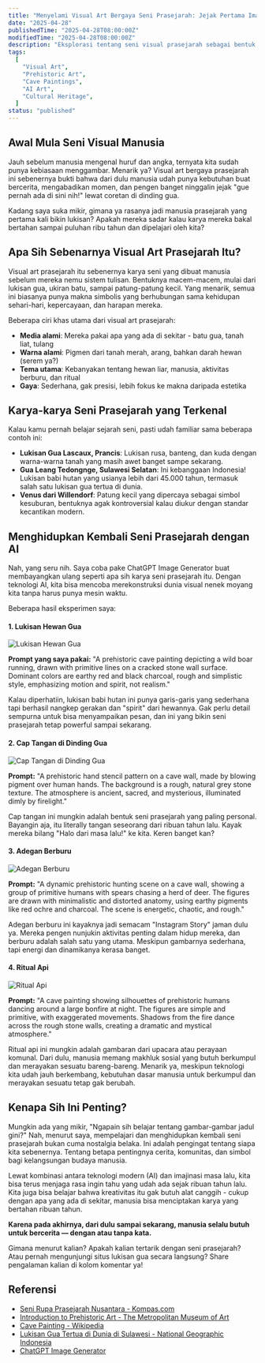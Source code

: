 ```yaml
---
title: "Menyelami Visual Art Bergaya Seni Prasejarah: Jejak Pertama Imajinasi Manusia"
date: "2025-04-28"
publishedTime: "2025-04-28T08:00:00Z"
modifiedTime: "2025-04-28T08:00:00Z"
description: "Eksplorasi tentang seni visual prasejarah sebagai bentuk ekspresi awal manusia, ciri khasnya, dan bagaimana teknologi modern dapat membantu kita membayangkan ulang karya seni dari masa lampau."
tags:
  [
    "Visual Art",
    "Prehistoric Art",
    "Cave Paintings",
    "AI Art",
    "Cultural Heritage",
  ]
status: "published"
---
```


## Awal Mula Seni Visual Manusia

Jauh sebelum manusia mengenal huruf dan angka, ternyata kita sudah punya kebiasaan menggambar. Menarik ya? Visual art bergaya prasejarah ini sebenernya bukti bahwa dari dulu manusia udah punya kebutuhan buat bercerita, mengabadikan momen, dan pengen banget ninggalin jejak "gue pernah ada di sini nih!" lewat coretan di dinding gua.

Kadang saya suka mikir, gimana ya rasanya jadi manusia prasejarah yang pertama kali bikin lukisan? Apakah mereka sadar kalau karya mereka bakal bertahan sampai puluhan ribu tahun dan dipelajari oleh kita?

## Apa Sih Sebenarnya Visual Art Prasejarah Itu?

Visual art prasejarah itu sebenernya karya seni yang dibuat manusia sebelum mereka nemu sistem tulisan. Bentuknya macem-macem, mulai dari lukisan gua, ukiran batu, sampai patung-patung kecil. Yang menarik, semua ini biasanya punya makna simbolis yang berhubungan sama kehidupan sehari-hari, kepercayaan, dan harapan mereka.

Beberapa ciri khas utama dari visual art prasejarah:

- **Media alami**: Mereka pakai apa yang ada di sekitar - batu gua, tanah liat, tulang
- **Warna alami**: Pigmen dari tanah merah, arang, bahkan darah hewan (serem ya?)
- **Tema utama**: Kebanyakan tentang hewan liar, manusia, aktivitas berburu, dan ritual
- **Gaya**: Sederhana, gak presisi, lebih fokus ke makna daripada estetika

## Karya-karya Seni Prasejarah yang Terkenal

Kalau kamu pernah belajar sejarah seni, pasti udah familiar sama beberapa contoh ini:

- **Lukisan Gua Lascaux, Prancis**: Lukisan rusa, banteng, dan kuda dengan warna-warna tanah yang masih awet banget sampe sekarang.
- **Gua Leang Tedongnge, Sulawesi Selatan**: Ini kebanggaan Indonesia! Lukisan babi hutan yang usianya lebih dari 45.000 tahun, termasuk salah satu lukisan gua tertua di dunia.
- **Venus dari Willendorf**: Patung kecil yang dipercaya sebagai simbol kesuburan, bentuknya agak kontroversial kalau diukur dengan standar kecantikan modern.

## Menghidupkan Kembali Seni Prasejarah dengan AI

Nah, yang seru nih. Saya coba pake ChatGPT Image Generator buat membayangkan ulang seperti apa sih karya seni prasejarah itu. Dengan teknologi AI, kita bisa mencoba merekonstruksi dunia visual nenek moyang kita tanpa harus punya mesin waktu.

Beberapa hasil eksperimen saya:

#### 1. Lukisan Hewan Gua

![Lukisan Hewan Gua](https://ik.imagekit.io/2gfia2nrp/blog/visual-art-prasejarah/cd8738a1049990a75fe266d9870ed993d437a3f77e244ac167fd63fa80ec9d2d.png?updatedAt=1745852209014)

**Prompt yang saya pakai:**
"A prehistoric cave painting depicting a wild boar running, drawn with primitive lines on a cracked stone wall surface. Dominant colors are earthy red and black charcoal, rough and simplistic style, emphasizing motion and spirit, not realism."

Kalau diperhatiin, lukisan babi hutan ini punya garis-garis yang sederhana tapi berhasil nangkep gerakan dan "spirit" dari hewannya. Gak perlu detail sempurna untuk bisa menyampaikan pesan, dan ini yang bikin seni prasejarah tetap powerful sampai sekarang.

#### 2. Cap Tangan di Dinding Gua

![Cap Tangan di Dinding Gua](https://ik.imagekit.io/2gfia2nrp/blog/visual-art-prasejarah/0f1f46cb3c733db42864609289ef09f180ffcb77c044c773f67a02026f06d61c.png?updatedAt=1745852208813)

**Prompt:**
"A prehistoric hand stencil pattern on a cave wall, made by blowing pigment over human hands. The background is a rough, natural grey stone texture. The atmosphere is ancient, sacred, and mysterious, illuminated dimly by firelight."

Cap tangan ini mungkin adalah bentuk seni prasejarah yang paling personal. Bayangin aja, itu literally tangan seseorang dari ribuan tahun lalu. Kayak mereka bilang "Halo dari masa lalu!" ke kita. Keren banget kan?

#### 3. Adegan Berburu

![Adegan Berburu](https://ik.imagekit.io/2gfia2nrp/blog/visual-art-prasejarah/013a4eec2fa18ad9baafef335d870c852772993aed26b9f7cc654c92cd356f85.png?updatedAt=1745852208811)

**Prompt:**
"A dynamic prehistoric hunting scene on a cave wall, showing a group of primitive humans with spears chasing a herd of deer. The figures are drawn with minimalistic and distorted anatomy, using earthy pigments like red ochre and charcoal. The scene is energetic, chaotic, and rough."

Adegan berburu ini kayaknya jadi semacam "Instagram Story" jaman dulu ya. Mereka pengen nunjukin aktivitas penting dalam hidup mereka, dan berburu adalah salah satu yang utama. Meskipun gambarnya sederhana, tapi energi dan dinamikanya kerasa banget.

#### 4. Ritual Api

![Ritual Api](https://ik.imagekit.io/2gfia2nrp/blog/visual-art-prasejarah/ec133e64ed30ff2477a35149e8858128114f5187f9b1103601df18241ae3fcad.png?updatedAt=1745852207572)

**Prompt:**
"A cave painting showing silhouettes of prehistoric humans dancing around a large bonfire at night. The figures are simple and primitive, with exaggerated movements. Shadows from the fire dance across the rough stone walls, creating a dramatic and mystical atmosphere."

Ritual api ini mungkin adalah gambaran dari upacara atau perayaan komunal. Dari dulu, manusia memang makhluk sosial yang butuh berkumpul dan merayakan sesuatu bareng-bareng. Menarik ya, meskipun teknologi kita udah jauh berkembang, kebutuhan dasar manusia untuk berkumpul dan merayakan sesuatu tetap gak berubah.

## Kenapa Sih Ini Penting?

Mungkin ada yang mikir, "Ngapain sih belajar tentang gambar-gambar jadul gini?" Nah, menurut saya, mempelajari dan menghidupkan kembali seni prasejarah bukan cuma nostalgia belaka. Ini adalah pengingat tentang siapa kita sebenernya. Tentang betapa pentingnya cerita, komunitas, dan simbol bagi kelangsungan budaya manusia.

Lewat kombinasi antara teknologi modern (AI) dan imajinasi masa lalu, kita bisa terus menjaga rasa ingin tahu yang udah ada sejak ribuan tahun lalu. Kita juga bisa belajar bahwa kreativitas itu gak butuh alat canggih - cukup dengan apa yang ada di sekitar, manusia bisa menciptakan karya yang bertahan ribuan tahun.

**Karena pada akhirnya, dari dulu sampai sekarang, manusia selalu butuh untuk bercerita — dengan atau tanpa kata.**

Gimana menurut kalian? Apakah kalian tertarik dengan seni prasejarah? Atau pernah mengunjungi situs lukisan gua secara langsung? Share pengalaman kalian di kolom komentar ya!

## Referensi

- [Seni Rupa Prasejarah Nusantara - Kompas.com](https://www.kompas.com/stori/read/2021/04/06/161408979/seni-rupa-prasejarah-nusantara)
- [Introduction to Prehistoric Art - The Metropolitan Museum of Art](https://www.metmuseum.org/essays/introduction-to-prehistoric-art-20000-8000-b-c)
- [Cave Painting - Wikipedia](https://en.wikipedia.org/wiki/Cave_painting)
- [Lukisan Gua Tertua di Dunia di Sulawesi - National Geographic Indonesia](https://nationalgeographic.grid.id/read/132389670/lukisan-babi-dari-sulawesi-lukisan-figural-tertua-di-dunia)
- [ChatGPT Image Generator](https://chat.openai.com/?model=chatgpt&ref=husniadil.com)
